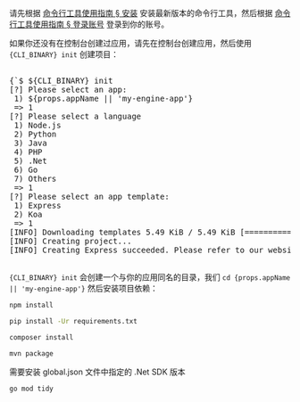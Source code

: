 
<Conditional if={!props.noCliSetup}>

请先根据 [命令行工具使用指南 § 安装](/sdk/engine/cli#安装) 安装最新版本的命令行工具，然后根据 [命令行工具使用指南 § 登录账号](/sdk/engine/cli#登录账号) 登录到你的账号。

</Conditional>

<p>如果你还没有在控制台创建过应用，请先在控制台创建应用，然后使用 <code>{CLI_BINARY} init</code> 创建项目：</p>

<pre>
<CodeBlock>
{`$ ${CLI_BINARY} init
[?] Please select an app:
 1) ${props.appName || 'my-engine-app'}
 => 1
[?] Please select a language
 1) Node.js
 2) Python
 3) Java
 4) PHP
 5) .Net
 6) Go
 7) Others
 => 1
[?] Please select an app template:
 1) Express
 2) Koa
 => 1
[INFO] Downloading templates 5.49 KiB / 5.49 KiB [==================] 100.00% 0s
[INFO] Creating project...
[INFO] Creating Express succeeded. Please refer to our website http://expressjs.com for documentation about Express`}
</CodeBlock>
</pre>

<p><code>{CLI_BINARY} init</code> 会创建一个与你的应用同名的目录，我们 <code>cd {props.appName || 'my-engine-app'}</code> 然后安装项目依赖：</p>

<EngineRuntimes only={props.only}>
<TabItem value='nodejs'>

```sh
npm install
```

</TabItem>
<TabItem value='python'>

```sh
pip install -Ur requirements.txt
```

</TabItem>
<TabItem value='php'>

```sh
composer install
```

</TabItem>
<TabItem value='java'>

```sh
mvn package
```

</TabItem>
<TabItem value='dotnet'>
需要安装 global.json 文件中指定的 .Net SDK 版本
</TabItem>
<TabItem value='go'>

```sh
go mod tidy
```

</TabItem>
</EngineRuntimes>
